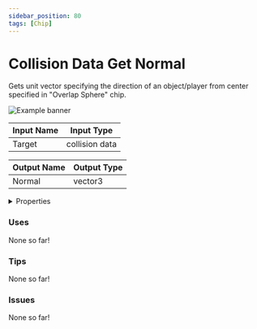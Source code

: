 ```yaml
---
sidebar_position: 80
tags: [Chip]
---
```


# Collision Data Get Normal

Gets unit vector specifying the direction of an object/player from center specified in "Overlap Sphere" chip.



![Example banner](./assets/ced470f8-dd9d-4e67-a654-7c7e1a3e7819.svg)

| Input Name | Input Type |
|-----------|-----------|
| Target | collision data |

| Output Name | Output Type |
|-----------|-----------|
| Normal | vector3 |


<details>
  <summary>Properties</summary>
  <div>
    <div>
    <table>
      <thead>
        <tr>
          <th>Is beta required?</th>
          <th>❌</th>
        </tr>
        <tr>
          <th>Is this chip a trolling risk?</th>
          <th>❌</th>
        </tr>
        <tr>
          <th>Chip UUPD</th>
          <th>._uuid</th>
        </tr>
      </thead>
    </table>
    </div>
  </div>
</details>

### Uses

None so far!

### Tips

None so far!

### Issues

None so far!